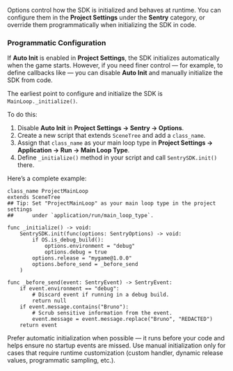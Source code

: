 Options control how the SDK is initialized and behaves at runtime.
You can configure them in the **Project Settings** under the **Sentry** category,
or override them programmatically when initializing the SDK in code.

### Programmatic Configuration

If **Auto Init** is enabled in **Project Settings**, the SDK initializes automatically when the game starts.
However, if you need finer control — for example, to define callbacks like <PlatformLink to="/configuration/options/#before-send"><PlatformIdentifier name="before-send" /></PlatformLink> —
you can disable **Auto Init** and manually initialize the SDK from code.

The earliest point to configure and initialize the SDK is `MainLoop._initialize()`.

To do this:

1. Disable **Auto Init** in **Project Settings -> Sentry -> Options**.
2. Create a new script that extends `SceneTree` and add a `class_name`.
3. Assign that `class_name` as your main loop type in **Project Settings → Application → Run → Main Loop Type**.
4. Define `_initialize()` method in your script and call `SentrySDK.init()` there.

Here’s a complete example:

```gdscript
class_name ProjectMainLoop
extends SceneTree
## Tip: Set "ProjectMainLoop" as your main loop type in the project settings
##      under `application/run/main_loop_type`.

func _initialize() -> void:
	SentrySDK.init(func(options: SentryOptions) -> void:
		if OS.is_debug_build():
			options.environment = "debug"
			options.debug = true
		options.release = "mygame@1.0.0"
		options.before_send = _before_send
	)

func _before_send(event: SentryEvent) -> SentryEvent:
	if event.environment == "debug":
		# Discard event if running in a debug build.
		return null
	if event.message.contains("Bruno"):
		# Scrub sensitive information from the event.
		event.message = event.message.replace("Bruno", "REDACTED")
	return event
```

<Alert>

Prefer automatic initialization when possible — it runs before your code and helps ensure no startup events are missed. Use manual initialization only for cases that require runtime customization (custom <PlatformLink to="/configuration/options/#before-send"><PlatformIdentifier name="before-send" /></PlatformLink> handler, dynamic release values, programmatic sampling, etc.).

</Alert>

